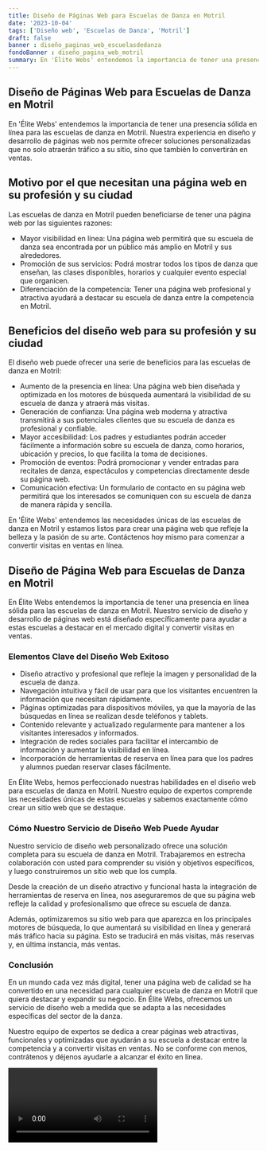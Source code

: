 ```yaml
---
title: Diseño de Páginas Web para Escuelas de Danza en Motril
date: '2023-10-04'
tags: ['Diseño web', 'Escuelas de Danza', 'Motril']
draft: false
banner : diseño_paginas_web_escuelasdedanza
fondoBanner : diseño_pagina_web_motril
summary: En 'Élite Webs' entendemos la importancia de tener una presencia sólida en línea para las escuelas de danza en Motril. Nuestra experiencia en diseño y desarrollo de páginas web nos permite ofrecer soluciones personalizadas que no solo atraerán tráfico a su sitio, sino que también lo convertirán en ventas.
---
```


## Diseño de Páginas Web para Escuelas de Danza en Motril

En 'Élite Webs' entendemos la importancia de tener una presencia sólida en línea para las escuelas de danza en Motril. Nuestra experiencia en diseño y desarrollo de páginas web nos permite ofrecer soluciones personalizadas que no solo atraerán tráfico a su sitio, sino que también lo convertirán en ventas.

## Motivo por el que necesitan una página web en su profesión y su ciudad

Las escuelas de danza en Motril pueden beneficiarse de tener una página web por las siguientes razones:

- Mayor visibilidad en línea: Una página web permitirá que su escuela de danza sea encontrada por un público más amplio en Motril y sus alrededores.
- Promoción de sus servicios: Podrá mostrar todos los tipos de danza que enseñan, las clases disponibles, horarios y cualquier evento especial que organicen.
- Diferenciación de la competencia: Tener una página web profesional y atractiva ayudará a destacar su escuela de danza entre la competencia en Motril.

## Beneficios del diseño web para su profesión y su ciudad

El diseño web puede ofrecer una serie de beneficios para las escuelas de danza en Motril:

- Aumento de la presencia en línea: Una página web bien diseñada y optimizada en los motores de búsqueda aumentará la visibilidad de su escuela de danza y atraerá más visitas.
- Generación de confianza: Una página web moderna y atractiva transmitirá a sus potenciales clientes que su escuela de danza es profesional y confiable.
- Mayor accesibilidad: Los padres y estudiantes podrán acceder fácilmente a información sobre su escuela de danza, como horarios, ubicación y precios, lo que facilita la toma de decisiones.
- Promoción de eventos: Podrá promocionar y vender entradas para recitales de danza, espectáculos y competencias directamente desde su página web.
- Comunicación efectiva: Un formulario de contacto en su página web permitirá que los interesados se comuniquen con su escuela de danza de manera rápida y sencilla.

En 'Élite Webs' entendemos las necesidades únicas de las escuelas de danza en Motril y estamos listos para crear una página web que refleje la belleza y la pasión de su arte. Contáctenos hoy mismo para comenzar a convertir visitas en ventas en línea.

<GifSeo />

<Cta />

## Diseño de Página Web para Escuelas de Danza en Motril

En Élite Webs entendemos la importancia de tener una presencia en línea sólida para las escuelas de danza en Motril. Nuestro servicio de diseño y desarrollo de páginas web está diseñado específicamente para ayudar a estas escuelas a destacar en el mercado digital y convertir visitas en ventas.

### Elementos Clave del Diseño Web Exitoso

- Diseño atractivo y profesional que refleje la imagen y personalidad de la escuela de danza.
- Navegación intuitiva y fácil de usar para que los visitantes encuentren la información que necesitan rápidamente.
- Páginas optimizadas para dispositivos móviles, ya que la mayoría de las búsquedas en línea se realizan desde teléfonos y tablets.
- Contenido relevante y actualizado regularmente para mantener a los visitantes interesados y informados.
- Integración de redes sociales para facilitar el intercambio de información y aumentar la visibilidad en línea.
- Incorporación de herramientas de reserva en línea para que los padres y alumnos puedan reservar clases fácilmente.

En Élite Webs, hemos perfeccionado nuestras habilidades en el diseño web para escuelas de danza en Motril. Nuestro equipo de expertos comprende las necesidades únicas de estas escuelas y sabemos exactamente cómo crear un sitio web que se destaque.

### Cómo Nuestro Servicio de Diseño Web Puede Ayudar

Nuestro servicio de diseño web personalizado ofrece una solución completa para su escuela de danza en Motril. Trabajaremos en estrecha colaboración con usted para comprender su visión y objetivos específicos, y luego construiremos un sitio web que los cumpla.

Desde la creación de un diseño atractivo y funcional hasta la integración de herramientas de reserva en línea, nos aseguraremos de que su página web refleje la calidad y profesionalismo que ofrece su escuela de danza.

Además, optimizaremos su sitio web para que aparezca en los principales motores de búsqueda, lo que aumentará su visibilidad en línea y generará más tráfico hacia su página. Esto se traducirá en más visitas, más reservas y, en última instancia, más ventas.

### Conclusión

En un mundo cada vez más digital, tener una página web de calidad se ha convertido en una necesidad para cualquier escuela de danza en Motril que quiera destacar y expandir su negocio. En Élite Webs, ofrecemos un servicio de diseño web a medida que se adapta a las necesidades específicas del sector de la danza.

Nuestro equipo de expertos se dedica a crear páginas web atractivas, funcionales y optimizadas que ayudarán a su escuela a destacar entre la competencia y a convertir visitas en ventas. No se conforme con menos, contrátenos y déjenos ayudarle a alcanzar el éxito en línea.

<Video />

<CtaBot job='Escuelas de Danza' city='Motril'/>

<Gmaps query='Motril+españa+maps' />